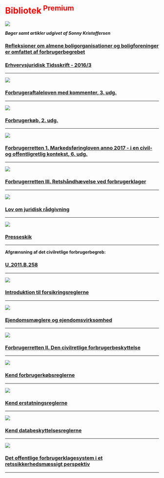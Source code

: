 
# <font color="red">Bibliotek<sup> Premium </font></sup>


![](img/bog11.jpg)


***Bøger samt artikler udgivet af Sonny Kristoffersen***



<h3><a href="https://www.dropbox.com/s/cgyhh147uodqo5o/Den%20publicerede%20udg.%20af%20Refleksioner%20om%20almene%20boligorg.%20og%20boligforeninger%20er%20omfattet%20af%20forbrugerbegrebet.pdf?dl=1">Refleksioner om almene boligorganisationer og boligforeninger er omfattet af forbrugerbegrebet</a></h3>

<h3><a href="https://www.dropbox.com/s/7uvp4rvqlcgkakt/Erhvervsjuridisk%20Tidsskrift%20-%202016%3A3.pdf?dl=1">Erhvervsjuridisk Tidsskrift - 2016/3</a></h3>

---

![](img/bog8.jpg)

<h3><a href="https://www.dropbox.com/s/ch87qcsrfcdjush/Forbrugeraftaleloven%20med%20kommenter%203.%20udg..pdf?dl=1">Forbrugeraftaleloven med kommenter, 3. udg.</a></h3>

---

![](img/bog9.jpg)

<h3><a href="https://www.dropbox.com/s/a8u59da0ebs3zd7/Forbrugerk%C3%B8b%2C%202.%20udg..pdf?dl=1">Forbrugerkøb, 2. udg.</a></h3>

---

![](img/bog7.jpg)

<h3><a href="https://www.dropbox.com/s/2giwowq7jtp916u/Forbrugerretten%201%2C%203.%20udg..pdf?dl=1">Forbrugerretten 1. Markedsføringloven anno 2017 - i en civil- og offentligretlig kontekst, 6. udg.</a></h3>

---

![](img/bog12.jpg)

<h3><a href="https://www.dropbox.com/s/ojupbeq3643uxsy/Forbrugerretten%20III.pdf?dl=1">Forbrugerretten III. Retshåndhævelse ved forbrugerklager</a></h3>

---

![](img/juridisk.jpg)

<h3><a href="https://www.dropbox.com/s/ksbuiowttivejkf/Lov%20om%20juridisk%20r%C3%A5dgivning.pdf?dl=1">Lov om juridisk rådgivning</a></h3>

---

![](img/bog3.jpg)

<h3><a href="https://www.dropbox.com/s/w7q69j6lvyvirsf/Presseskik.pdf?dl=1">Presseskik</a></h3>

---

**Afgrænsning af det civilretlige forbrugerbegreb:**

<h3><a href="https://www.dropbox.com/s/uhrw1ipfhn8g82e/U_2011.B.258%5B1%5D.pdf?dl=1">U_2011.B.258</a></h3>

---

![](img/bog4.png)

<h3><a href="https://hansreitzel.dk/soeg/introduktion-til-forsikringsreglerne-bog-47916-9788741272849" target="_blank">Introduktion til forsikringsreglerne</a></h3>

---

![](img/bog6.png)

<h3><a href="https://hansreitzel.dk/soeg/ejendomsmaglere-og-ejendomsvirksomhed-bog-47707-9788741272382" target="_blank">Ejendomsmæglere og ejendomsvirksomhed</a></h3>

---



![](img/bog18.png)
<h3><a href="https://shop.karnovgroup.dk/products/forbrugerretten-ii-5-udgave"target="_blank">Forbrugerretten II. Den civilretlige forbrugerbeskyttelse</a></h3>

---


![](img/bog14.jpg)


<h3><a href="https://samfundslitteratur.dk/bog/kend-forbrugerk%C3%B8bsreglerne" target="_blank">Kend forbrugerkøbsreglerne</a></h3>



---

![](img/bog15.png)

<h3><a href="https://samfundslitteratur.dk/bog/kend-erstatningsreglerne"target="_blank">Kend erstatningsreglerne</a></h3>

---

![](img/data.jpg)

<h3><a href="https://samfundslitteratur.dk/search/node/Kend%20databeskyttelsesreglerne"target="_blank">Kend databeskyttelsesreglerne</a></h3>

---

![](img/bog17.png)


<h3><a href="https://samfundslitteratur.dk/bog/det-offentlige-forbrugerklagesystem"target="_blank">Det offentlige forbrugerklagesystem i et retssikkerhedsmæssigt perspektiv</a></h3>

---





